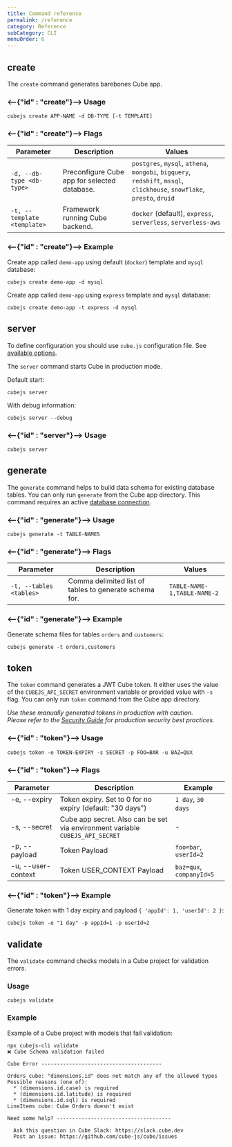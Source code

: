 ```yaml
---
title: Command reference
permalink: /reference
category: Reference
subCategory: CLI
menuOrder: 6
---
```


## create

The `create` command generates barebones Cube app.

### <--{"id" : "create"}--> Usage

```bash{promptUser: user}
cubejs create APP-NAME -d DB-TYPE [-t TEMPLATE]
```

### <--{"id" : "create"}--> Flags

| Parameter                   | Description                                  | Values                                                                                                                  |
| --------------------------- | -------------------------------------------- | ----------------------------------------------------------------------------------------------------------------------- |
| `-d, --db-type <db-type>`   | Preconfigure Cube app for selected database. | `postgres`, `mysql`, `athena`, `mongobi`, `bigquery`, `redshift`, `mssql`, `clickhouse`, `snowflake`, `presto`, `druid` |
| `-t, --template <template>` | Framework running Cube backend.              | `docker` (default), `express`, `serverless`, `serverless-aws`                                                           |

### <--{"id" : "create"}--> Example

Create app called `demo-app` using default (`docker`) template and `mysql`
database:

```bash{promptUser: user}
cubejs create demo-app -d mysql
```

Create app called `demo-app` using `express` template and `mysql` database:

```bash{promptUser: user}
cubejs create demo-app -t express -d mysql
```

## server

<WarningBox>

To define configuration you should use `cube.js` configuration file. See
[available options](/config).

</WarningBox>

The `server` command starts Cube in production mode.

Default start:

```bash{promptUser: user}
cubejs server
```

With debug information:

```bash{promptUser: user}
cubejs server --debug
```

### <--{"id" : "server"}--> Usage

```bash{promptUser: user}
cubejs server
```

## generate

The `generate` command helps to build data schema for existing database tables.
You can only run `generate` from the Cube app directory. This command requires
an active [database connection](/config/databases).

### <--{"id" : "generate"}--> Usage

```bash{promptUser: user}
cubejs generate -t TABLE-NAMES
```

### <--{"id" : "generate"}--> Flags

| Parameter               | Description                                            | Values                      |
| ----------------------- | ------------------------------------------------------ | --------------------------- |
| `-t, --tables <tables>` | Comma delimited list of tables to generate schema for. | `TABLE-NAME-1,TABLE-NAME-2` |

### <--{"id" : "generate"}--> Example

Generate schema files for tables `orders` and `customers`:

```bash{promptUser: user}
cubejs generate -t orders,customers
```

## token

The `token` command generates a JWT Cube token. It either uses the value of the
`CUBEJS_API_SECRET` environment variable or provided value with `-s` flag. You
can only run `token` command from the Cube app directory.

_Use these manually generated tokens in production with caution._ <br/> _Please
refer to the [Security Guide](https://cube.dev/docs/security) for production
security best practices._

### <--{"id" : "token"}--> Usage

```bash{promptUser: user}
cubejs token -e TOKEN-EXPIRY -s SECRET -p FOO=BAR -u BAZ=QUX
```

### <--{"id" : "token"}--> Flags

| Parameter                                       | Description                                                                   | Example                                        |
| ----------------------------------------------- | ----------------------------------------------------------------------------- | ---------------------------------------------- |
| -e, --expiry &nbsp; &nbsp; &nbsp; &nbsp; &nbsp; | Token expiry. Set to 0 for no expiry (default: "30 days")                     | `1 day`, `30 days` &nbsp; &nbsp; &nbsp; &nbsp; |
| -s, --secret                                    | Cube app secret. Also can be set via environment variable `CUBEJS_API_SECRET` | -                                              |
| -p, --payload                                   | Token Payload                                                                 | `foo=bar`, `userId=2`                          |
| -u, --user-context                              | Token USER_CONTEXT Payload                                                    | `baz=qux`, `companyId=5`                       |

### <--{"id" : "token"}--> Example

Generate token with 1 day expiry and payload `{ 'appId': 1, 'userId': 2 }`:

```bash{promptUser: user}
cubejs token -e "1 day" -p appId=1 -p userId=2
```

## validate

The `validate` command checks models in a Cube project for validation errors.

### Usage

```bash{promptUser: user}
cubejs validate
```

### Example

Example of a Cube project with models that fail validation:

```bash{outputLines: 2-16}
npx cubejs-cli validate
❌ Cube Schema validation failed

Cube Error ---------------------------------------

Orders cube: "dimensions.id" does not match any of the allowed types
Possible reasons (one of):
  * (dimensions.id.case) is required
  * (dimensions.id.latitude) is required
  * (dimensions.id.sql) is required
LineItems cube: Cube Orders doesn't exist

Need some help? -------------------------------------

  Ask this question in Cube Slack: https://slack.cube.dev
  Post an issue: https://github.com/cube-js/cube/issues
```
